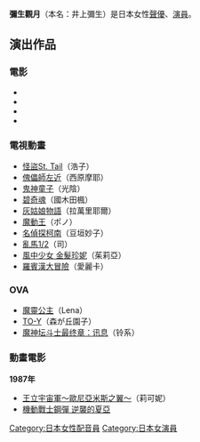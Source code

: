 {{noteTA|G1=Anime}}
{{japanese|japanese=弥生 みつき / 井上 弥生|kana=やよい みつき / いのうえ やよい|romaji=Yayoi Mitsuki / Inoue Yayoi}}
'''彌生觀月'''（本名：井上彌生）{{BD|1963年|3月15日|catIdx=Yayoi Mitsuki}}是日本女性[[聲優|聲優]]、[[演員|演員]]。

== 演出作品 ==
=== 電影 ===
*{{lang|ja|グッドバイ}}
*{{lang|ja|私をスキーに連れてって}}
*{{lang|ja|釣りバカ日誌}}
*{{lang|ja|花園の迷宮}}

=== 電視動畫 ===
*[[怪盜St._Tail|怪盜St. Tail]]（浩子）
*[[傀儡師左近|傀儡師左近]]（西原摩耶）
*[[鬼神童子|鬼神童子]]（光陰）
*[[碧奇魂|碧奇魂]]（國木田楓）
*[[灰姑娘物語|灰姑娘物語]]（拉萬里耶爾）
*[[魔動王|魔動王]]（ポノ）
*[[名偵探柯南|名偵探柯南]]（豆垣妙子）
*[[亂馬1/2|亂馬1/2]]（司）
*[[風中少女_金髮珍妮|風中少女 金髮珍妮]]（茱莉亞）
*[[羅賓漢大冒險|羅賓漢大冒險]]（愛麗卡）

=== OVA ===
*[[魔靈公主|魔靈公主]]（Lena）
*[[TO-Y|TO-Y]]（森が丘園子）
*[[魔神坛斗士最终章：讯息|魔神坛斗士最终章：讯息]]（铃系）

=== 動畫電影 ===
'''1987年'''
*[[王立宇宙軍|王立宇宙軍～歐尼亞米斯之翼～]]（莉可妮）<!--3月14日-->
*[[機動戰士鋼彈_逆襲的夏亞|機動戰士鋼彈 逆襲的夏亞]]
{{DEFAULTSORT:Yayoi Mitsuki}}
[[Category:日本女性配音員|Category:日本女性配音員]]
[[Category:日本女演員|Category:日本女演員]]
{{Japan-enter-bio-stub}}